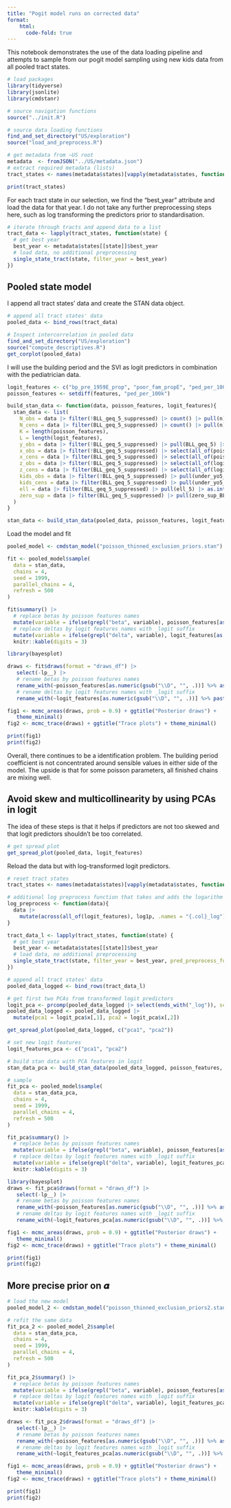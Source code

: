 ```yaml
---
title: "Pogit model runs on corrected data"
format:
    html:
      code-fold: true
---
```


This notebook demonstrates the use of the data loading pipeline and attempts to sample from our pogit model sampling using new kids data from all pooled tract states.

```r
# load packages
library(tidyverse)
library(jsonlite)
library(cmdstanr)

# source navigation functions
source("../init.R")

# source data loading functions
find_and_set_directory("US/exploration")
source("load_and_preprocess.R")
```

```r
# get metadata from ~US root
metadata  <- fromJSON("../US/metadata.json")
# extract required metadata (lists)
tract_states <- names(metadata$states)[vapply(metadata$states, function(x) x$geography == "tract" && is.null(x$issues), logical(1))]

print(tract_states)
```

For each tract state in our selection, we find the "best_year" attribute and load the data for that year. I do not take any further preprocessing steps here, such as log transforming the predictors prior to standardisation.

```r
# iterate through tracts and append data to a list
tract_data <- lapply(tract_states, function(state) {
  # get best year
  best_year <- metadata$states[[state]]$best_year
  # load data, no additional preprocessing
  single_state_tract(state, filter_year = best_year)
})
```

## Pooled state model

I append all tract states' data and create the STAN data object.

```r
# append all tract states' data
pooled_data <- bind_rows(tract_data)

# Inspect intercorrelation in pooled data
find_and_set_directory("US/exploration")
source("compute_descriptives.R")
get_corplot(pooled_data)
```

I will use the building period and the SVI as logit predictors in combination with the pediatrician data.

```r
logit_features <- c("bp_pre_1959E_prop", "poor_fam_propE", "ped_per_100k")
poisson_features <- setdiff(features, "ped_per_100k")

build_stan_data <- function(data, poisson_features, logit_features){
  stan_data <- list(
    N_obs = data |> filter(!BLL_geq_5_suppressed) |> count() |> pull(n),
    N_cens = data |> filter(BLL_geq_5_suppressed) |> count() |> pull(n),
    K = length(poisson_features),
    L = length(logit_features),
    y_obs = data |> filter(!BLL_geq_5_suppressed) |> pull(BLL_geq_5) |> as.numeric(),
    x_obs = data |> filter(!BLL_geq_5_suppressed) |> select(all_of(poisson_features)),
    x_cens = data |> filter(BLL_geq_5_suppressed) |> select(all_of(poisson_features)),
    z_obs = data |> filter(!BLL_geq_5_suppressed) |> select(all_of(logit_features)),
    z_cens = data |> filter(BLL_geq_5_suppressed) |> select(all_of(logit_features)),
    kids_obs = data |> filter(!BLL_geq_5_suppressed) |> pull(under_yo5_ppl),
    kids_cens = data |> filter(BLL_geq_5_suppressed) |> pull(under_yo5_ppl),
    ell = data |> filter(BLL_geq_5_suppressed) |> pull(ell_5) |> as.integer(),
    zero_sup = data |> filter(BLL_geq_5_suppressed) |> pull(zero_sup_BLL_5) |> as.integer()
  )
}

stan_data <- build_stan_data(pooled_data, poisson_features, logit_features)
```

Load the model and fit

```r
pooled_model <- cmdstan_model("poisson_thinned_exclusion_priors.stan")

fit <- pooled_model$sample(
  data = stan_data, 
  chains = 4,
  seed = 1999,
  parallel_chains = 4,
  refresh = 500
)
```

```r
fit$summary() |> 
  # replace betas by poisson features names
  mutate(variable = ifelse(grepl("beta", variable), poisson_features[as.numeric(gsub("\\D", "", variable))], variable)) |>
  # replace deltas by logit features names with _logit suffix
  mutate(variable = ifelse(grepl("delta", variable), logit_features[as.numeric(gsub("\\D", "", variable))] %>% paste0("_logit"), variable)) |> 
  knitr::kable(digits = 3)
```

```r
library(bayesplot)

draws <- fit$draws(format = "draws_df") |>
   select(-lp__) |> 
   # rename betas by poisson features names
   rename_with(~poisson_features[as.numeric(gsub("\\D", "", .))] %>% as.character(), starts_with("beta")) |>
   # rename deltas by logit features names with _logit suffix
   rename_with(~logit_features[as.numeric(gsub("\\D", "", .))] %>% paste0("_logit"), starts_with("delta"))

fig1 <- mcmc_areas(draws, prob = 0.9) + ggtitle("Posterior draws") +
   theme_minimal()
fig2 <- mcmc_trace(draws) + ggtitle("Trace plots") + theme_minimal()

print(fig1)
print(fig2)
```

Overall, there continues to be a identification problem. The building period coefficient is not concentrated around sensible values in either side of the model. The upside is that for some poisson parameters, all finished chains are mixing well.

## Avoid skew and multicollinearity by using PCAs in logit

The idea of these steps is that it helps if predictors are not too skewed and that logit predictors shouldn't be too correlated.

```r
# get spread plot
get_spread_plot(pooled_data, logit_features)
```

Reload the data but with log-transformed logit predictors.

```r
# reset tract states
tract_states <- names(metadata$states)[vapply(metadata$states, function(x) x$geography == "tract" && is.null(x$issues), logical(1))]

# additional log preprocess function that takes and adds the logarithm of the logit features
log_preprocess <- function(data){
  data |>
    mutate(across(all_of(logit_features), log1p, .names = "{.col}_log"))
}

tract_data_l <- lapply(tract_states, function(state) {
  # get best year
  best_year <- metadata$states[[state]]$best_year
  # load data, no additional preprocessing
  single_state_tract(state, filter_year = best_year, pred_preprocess_func = log_preprocess)
})

# append all tract states' data
pooled_data_logged <- bind_rows(tract_data_l)
```

```r
# get first two PCAs from transformed logit predictors
logit_pca <- prcomp(pooled_data_logged |> select(ends_with("_log")), scale = TRUE, center = TRUE)
pooled_data_logged <- pooled_data_logged |>
  mutate(pca1 = logit_pca$x[,1], pca2 = logit_pca$x[,2])
```

```r
get_spread_plot(pooled_data_logged, c("pca1", "pca2"))
```

```r
# set new logit features
logit_features_pca <- c("pca1", "pca2")

# build stan data with PCA features in logit
stan_data_pca <- build_stan_data(pooled_data_logged, poisson_features, logit_features_pca)

# sample
fit_pca <- pooled_model$sample(
  data = stan_data_pca, 
  chains = 4,
  seed = 1999,
  parallel_chains = 4,
  refresh = 500
)
```

```r
fit_pca$summary() |> 
  # replace betas by poisson features names
  mutate(variable = ifelse(grepl("beta", variable), poisson_features[as.numeric(gsub("\\D", "", variable))], variable)) |>
  # replace deltas by logit features names with _logit suffix
  mutate(variable = ifelse(grepl("delta", variable), logit_features_pca[as.numeric(gsub("\\D", "", variable))] %>% paste0("_logit"), variable)) |> 
  knitr::kable(digits = 3)
```

```r
library(bayesplot)
draws <- fit_pca$draws(format = "draws_df") |>
   select(-lp__) |> 
   # rename betas by poisson features names
   rename_with(~poisson_features[as.numeric(gsub("\\D", "", .))] %>% as.character(), starts_with("beta")) |>
   # rename deltas by logit features names with _logit suffix
   rename_with(~logit_features_pca[as.numeric(gsub("\\D", "", .))] %>% paste0("_logit"), starts_with("delta"))

fig1 <- mcmc_areas(draws, prob = 0.9) + ggtitle("Posterior draws") +
   theme_minimal()
fig2 <- mcmc_trace(draws) + ggtitle("Trace plots") + theme_minimal()

print(fig1)
print(fig2)
```

## More precise prior on 𝜶

```r
# load the new model
pooled_model_2 <- cmdstan_model("poisson_thinned_exclusion_priors2.stan")

# refit the same data
fit_pca_2 <- pooled_model_2$sample(
  data = stan_data_pca, 
  chains = 4,
  seed = 1999,
  parallel_chains = 4,
  refresh = 500
)
```

```r
fit_pca_2$summary() |> 
  # replace betas by poisson features names
  mutate(variable = ifelse(grepl("beta", variable), poisson_features[as.numeric(gsub("\\D", "", variable))], variable)) |>
  # replace deltas by logit features names with _logit suffix
  mutate(variable = ifelse(grepl("delta", variable), logit_features_pca[as.numeric(gsub("\\D", "", variable))] %>% paste0("_logit"), variable)) |> 
  knitr::kable(digits = 3)
```

```r
draws <- fit_pca_2$draws(format = "draws_df") |>
   select(-lp__) |> 
   # rename betas by poisson features names
   rename_with(~poisson_features[as.numeric(gsub("\\D", "", .))] %>% as.character(), starts_with("beta")) |>
   # rename deltas by logit features names with _logit suffix
   rename_with(~logit_features_pca[as.numeric(gsub("\\D", "", .))] %>% paste0("_logit"), starts_with("delta"))

fig1 <- mcmc_areas(draws, prob = 0.9) + ggtitle("Posterior draws") +
   theme_minimal()
fig2 <- mcmc_trace(draws) + ggtitle("Trace plots") + theme_minimal()

print(fig1)
print(fig2)
```
